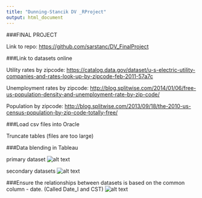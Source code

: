 ```yaml
---
title: "Dunning-Stancik DV _RProject"
output: html_document
---
```



###FINAL PROJECT

Link to repo:
<https://github.com/sarstanc/DV_FinalProject>

###Link to datasets online

Utility rates by zipcode:
<https://catalog.data.gov/dataset/u-s-electric-utility-companies-and-rates-look-up-by-zipcode-feb-2011-57a7c>

Unemployment rates by zipcode:
<http://blog.splitwise.com/2014/01/06/free-us-population-density-and-unemployment-rate-by-zip-code/>

Population by zipcode:
<http://blog.splitwise.com/2013/09/18/the-2010-us-census-population-by-zip-code-totally-free/>

###Load csv files into Oracle

Truncate tables (files are too large)

###Data blending in Tableau




primary dataset
![alt text](../01_Images/dataset_primary.png)

secondary datasets
![alt text](../01_Images/dataset_secondary.png)

###Ensure the relationships between datasets is based on the common column - date. (Called Date_I and CST)
![alt text](../01_Images/data_relationships.png)

